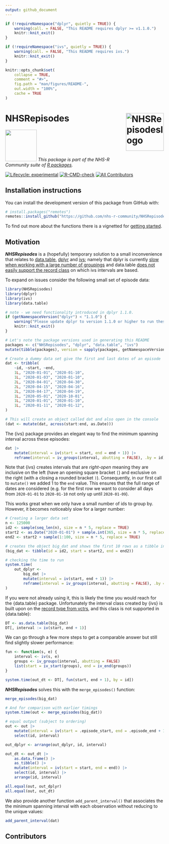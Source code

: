 ```yaml
---
output: github_document
---
```


<!-- README.md is generated from README.Rmd. Please edit that file -->

```r
if (!requireNamespace("dplyr", quietly = TRUE)) {
    warning(call. = FALSE, "This README requires dplyr >= v1.1.0.")
    knitr::knit_exit()
}

if (!requireNamespace("ivs", quietly = TRUE)) {
    warning(call. = FALSE, "This README requires ivs.")
    knitr::knit_exit()
}

knitr::opts_chunk$set(
    collapse = TRUE,
    comment = "#>",
    fig.path = "man/figures/README-",
    out.width = "100%",
    cache = TRUE
)
```

# NHSRepisodes <img src="https://raw.githubusercontent.com/nhs-r-community/NHSRepisodes/main/inst/images/nhsrepisodeslogo.png" width="120" align = "right" alt = "NHSRepisodeslogo"/>

<a href='https://nhsrcommunity.com/'><img src='https://nhs-r-community.github.io/assets/logo/nhsr-logo.png' width="100"/></a> *This package is part of the NHS-R Community suite of [R packages](https://nhsrcommunity.com/packages.html).*


<!-- badges: start -->
[![Lifecycle: experimental](https://img.shields.io/badge/lifecycle-experimental-orange.svg)](https://lifecycle.r-lib.org/articles/stages.html#experimental)
[![R-CMD-check](https://github.com/nhs-r-community/NHSRepisodes/actions/workflows/R-CMD-check.yaml/badge.svg)](https://github.com/nhs-r-community/NHSRepisodes/actions/workflows/R-CMD-check.yaml)
[![All Contributors](https://img.shields.io/github/all-contributors/nhs-r-community/NHSRepisodes?color=ee8449&style=flat-square)](#contributors)
<!-- badges: end -->

## Installation instructions

You can install the development version of this package from GitHub with:

``` r
# install.packages("remotes")
remotes::install_github("https://github.com/nhs-r-community/NHSRepisodes")
```

To find out more about the functions there is a vignetted for [getting started](https://nhs-r-community.github.io/NHSRepisodes/articles/NHSRepisodes.html).

## Motivation

***NHSRepisodes*** is a (hopefully) temporary solution to a small inconvenience
that relates to [data.table](https://cran.r-project.org/package=data.table),
[dplyr](https://cran.r-project.org/package=dplyr) and
[ivs](https://cran.r-project.org/package=ivs); namely that dplyr is currently
[slow when working with a large number of groupings](https://github.com/tidyverse/dplyr/issues/5017)
and data.table [does not easily support the record class](https://github.com/Rdatatable/data.table/issues/4910)
on which ivs intervals are based.

To expand on issues consider the following small set of episode data:

```r
library(NHSRepisodes)
library(dplyr)
library(ivs)
library(data.table)

# note - we need functionality introduced in dplyr 1.1.0.
if (getNamespaceVersion("dplyr") < "1.1.0") {
    warning("Please update dplyr to version 1.1.0 or higher to run these examples.")
    knitr::knit_exit()
}

# Let's note the package versions used in generating this README
packages <- c("NHSRepisodes", "dplyr", "data.table", "ivs")
mutate(tibble(packages), version = sapply(packages, getNamespaceVersion))

# Create a dummy data set give the first and last dates of an episode
dat <- tribble(
    ~id, ~start, ~end,
    1L, "2020-01-01", "2020-01-10",
    1L, "2020-01-03", "2020-01-10",
    2L, "2020-04-01", "2020-04-30",
    2L, "2020-04-15", "2020-04-16",
    2L, "2020-04-17", "2020-04-19",
    1L, "2020-05-01", "2020-10-01",
    1L, "2020-01-01", "2020-01-10",
    1L, "2020-01-11", "2020-01-12",
)

# This will create an object called dat and also open in the console
(dat <- mutate(dat, across(start:end, as.Date)))
```

The {ivs} package provides an elegant way to find the minimum spanning interval 
across these episodes:

```r
dat |>
    mutate(interval = iv(start = start, end = end + 1)) |>
    reframe(interval = iv_groups(interval, abutting = FALSE), .by = id)
```

Note that {ivs} creates intervals that are *right-open* meaning they are
inclusive on the left (have an opening square bracket `[`) and exclusive on the
right (with a closing a rounded bracket `)`). Consequently, in our first call to
`mutate()` we added 1 to the `end` value. This ensures that the full range of
dates are considered (e.g. for the first row we want to consider all days from
`2020-01-01` to `2020-01-10` not only up until `2020-01-09`).

This works great when we only have a small number of ids to group by. However,
it becomes noticeably slow for a larger number:

```r
# Creating a larger data set
n <- 125000
id2 <- sample(seq_len(n), size = n * 5, replace = TRUE)
start2 <- as.Date("2020-01-01") + sample.int(365, size = n * 5, replace = TRUE)
end2 <- start2 + sample(1:100, size = n * 5, replace = TRUE)

# creates the object big_dat and shows the first 10 rows as a tibble in the console
(big_dat <- tibble(id = id2, start = start2, end = end2))

# checking the time to run
system.time(
    out_dplyr <- 
        big_dat |>
        mutate(interval = iv(start, end + 1)) |>
        reframe(interval = iv_groups(interval, abutting = FALSE), .by = id)
)
```

If you were not already using it, this is likely the time you would reach for
the {data.table} package. Unfortunately the interval class created by {ivs} is 
built upon on the
[record type from vctrs](https://vctrs.r-lib.org/reference/new_rcrd.html),
and this class is not supported in {data.table}:

```r
DT <- as.data.table(big_dat)
DT[, interval := iv(start, end + 1)]
```

We can go through a few more steps to get a comparable answer but still find
slightly slower performance:

```r
fun <- function(s, e) {
    interval <- iv(s, e)
    groups <- iv_groups(interval, abutting = FALSE)
    list(start = iv_start(groups), end = iv_end(groups))
}

system.time(out_dt <- DT[, fun(start, end + 1), by = id])
```

***NHSRepisodes*** solves this with the `merge_episodes()` function:

```r
merge_episodes(big_dat)

# And for comparison with earlier timings
system.time(out <- merge_episodes(big_dat))

# equal output (subject to ordering)
out <- out |> 
    mutate(interval = iv(start = .episode_start, end = .episode_end + 1)) |> 
    select(id, interval)

out_dplyr <- arrange(out_dplyr, id, interval)

out_dt <- out_dt |> 
    as.data.frame() |> 
    as_tibble() |> 
    mutate(interval = iv(start = start, end = end)) |> 
    select(id, interval) |> 
    arrange(id, interval)

all.equal(out, out_dplyr)
all.equal(out, out_dt)
```

We also provide another function `add_parent_interval()` that associates the
the minimum spanning interval with each observation without reducing to the
unique values:

```r
add_parent_interval(dat)
```

## Contributors

<!-- ALL-CONTRIBUTORS-LIST:START - Do not remove or modify this section -->
<!-- prettier-ignore-start -->
<!-- markdownlint-disable -->

<!-- markdownlint-restore -->
<!-- prettier-ignore-end -->

<!-- ALL-CONTRIBUTORS-LIST:END -->
